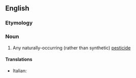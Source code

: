 ==English==

===Etymology===
{{prefix|en|bio|pesticide}}

===Noun===
{{en-noun}}

# Any naturally-occurring (rather than synthetic) [[pesticide]]

====Translations====
* Italian: {{t|it|biopesticida|m}}